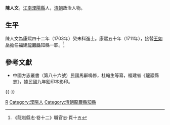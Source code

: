 '''陳人文'''。[[江南省|江南]][[溧陽縣|溧陽縣]]人，[[清朝|清朝]]政治人物。

== 生平 ==
陳人文為康熙四十二年（1703年）癸未科進士。康熙五十年（1711年），接替[[王如岳|王如岳]]擔任福建[[龍巖縣|龍巖縣]]知縣一职。<ref>《龍岩縣志·卷十二》職官志·頁十五</ref>

==參考文獻==
{{reflist}}
*中國方志叢書（第八十六號）民國馬龢鳴修，杜翰生等纂，福建省《龍巖縣志》，據民國九年鉛印本影印。

{{-}}
{{start box}}
{{s-off}}
{{succession box|[[王如岳|王如岳]]|[[郭朝弼|郭朝弼]]|[[福建|福建]][[龍巖縣|龍巖縣]][[知縣|知縣]]|<small>康熙五十年（1711年）任</small>}}
{{end box}}

{{康熙四十二年癸未科殿試金榜}}

{{Authority control}}

{{DEFAULTSORT:Chen陈}}
[[Category:陈姓|R]]
[[Category:溧陽人|Category:溧陽人]]
[[Category:清朝龍巖縣知縣|Category:清朝龍巖縣知縣]]